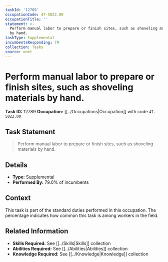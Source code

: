 ```yaml
---
taskId: '12789'
occupationCode: 47-5022.00
occupationTitle: ''
statement: >-
  Perform manual labor to prepare or finish sites, such as shoveling materials
  by hand.
taskType: Supplemental
incumbentsResponding: 79
collection: Tasks
source: onet
---
```

# Perform manual labor to prepare or finish sites, such as shoveling materials by hand.

**Task ID:** 12789
**Occupation:** [[../Occupations|Occupation]] with code `47-5022.00`

## Task Statement

> Perform manual labor to prepare or finish sites, such as shoveling materials by hand.

## Details

- **Type:** Supplemental
- **Performed By:** 79.0% of incumbents

## Context

This task is part of the standard duties performed in this occupation. The percentage indicates how common this task is among workers in the field.

## Related Information

- **Skills Required:** See [[../Skills|Skills]] collection
- **Abilities Required:** See [[../Abilities|Abilities]] collection
- **Knowledge Required:** See [[../Knowledge|Knowledge]] collection
